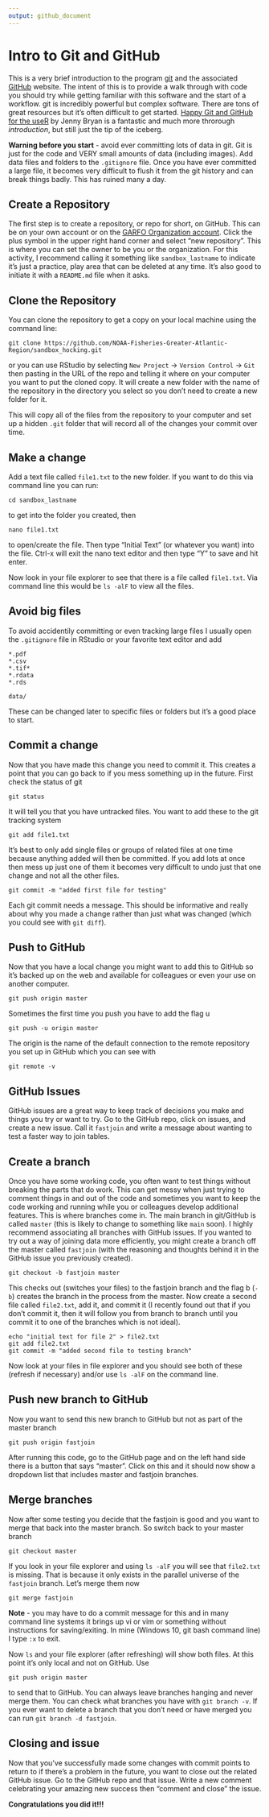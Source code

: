 ```yaml
---
output: github_document
---
```


<!-- README.md is generated from README.Rmd. Please edit that file -->

# Intro to Git and GitHub

This is a very brief introduction to the program [git](https://git-scm.com/) and the associated [GitHub](https://github.com/) website. The intent of this is to provide a walk through with code you should try while getting familiar with this software and the start of a workflow. git is incredibly powerful but complex software. There are tons of great resources but it's often difficult to get started. [Happy Git and GitHub for the useR](https://happygitwithr.com/) by Jenny Bryan is a fantastic and much more throrough *introduction*, but still just the tip of the iceberg.

**Warning before you start** - avoid ever committing lots of data in git. Git is just for the code and VERY small amounts of data (including images). Add data files and folders to the `.gitignore` file. Once you have ever committed a large file, it becomes very difficult to flush it from the git history and can break things badly. This has ruined many a day.

## Create a Repository

The first step is to create a repository, or repo for short, on GitHub. This can be on your own account or on the [GARFO Organization account](https://github.com/NOAA-Fisheries-Greater-Atlantic-Region). Click the plus symbol in the upper right hand corner and select "new repository". This is where you can set the owner to be you or the organization. For this activity, I recommend calling it something like `sandbox_lastname` to indicate it's just a practice, play area that can be deleted at any time. It's also good to initiate it with a `README.md` file when it asks.

## Clone the Repository

You can clone the repository to get a copy on your local machine using the command line:

```
git clone https://github.com/NOAA-Fisheries-Greater-Atlantic-Region/sandbox_hocking.git
```

or you can use RStudio by selecting `New Project` -> `Version Control` -> `Git` then pasting in the URL of the repo and telling it where on your computer you want to put the cloned copy. It will create a new folder with the name of the repository in the directory you select so you don't need to create a new folder for it.

This will copy all of the files from the repository to your computer and set up a hidden `.git` folder that will record all of the changes your commit over time.

## Make a change

Add a text file called `file1.txt` to the new folder. If you want to do this via command line you can run:

```
cd sandbox_lastname
```

to get into the folder you created, then

```
nano file1.txt
```

to open/create the file. Then type "Initial Text" (or whatever you want) into the file. Ctrl-x will exit the nano text editor and then type "Y" to save and hit enter.

Now look in your file explorer to see that there is a file called `file1.txt`. Via command line this would be `ls -alF` to view all the files. 

## Avoid big files

To avoid accidentily committing or even tracking large files I usually open the `.gitignore` file in RStudio or your favorite text editor and add

```
*.pdf
*.csv
*.tif*
*.rdata
*.rds

data/
```

These can be changed later to specific files or folders but it's a good place to start.

## Commit a change

Now that you have made this change you need to commit it. This creates a point that you can go back to if you mess something up in the future. First check the status of git

```
git status
```

It will tell you that you have untracked files. You want to add these to the git tracking system

```
git add file1.txt
```

It's best to only add single files or groups of related files at one time because anything added will then be committed. If you add lots at once then mess up just one of them it becomes very difficult to undo just that one change and not all the other files.

```
git commit -m "added first file for testing"
```

Each git commit needs a message. This should be informative and really about why you made a change rather than just what was changed (which you could see with `git diff`).

## Push to GitHub

Now that you have a local change you might want to add this to GitHub so it's backed up on the web and available for colleagues or even your use on another computer.

```
git push origin master
```

Sometimes the first time you push you have to add the flag u

```
git push -u origin master
```

The origin is the name of the default connection to the remote repository you set up in GitHub which you can see with

```
git remote -v
```

## GitHub Issues

GitHub issues are a great way to keep track of decisions you make and things you try or want to try. Go to the GitHub repo, click on issues, and create a new issue. Call it `fastjoin` and write a message about wanting to test a faster way to join tables.

## Create a branch

Once you have some working code, you often want to test things without breaking the parts that do work. This can get messy when just trying to comment things in and out of the code and sometimes you want to keep the code working and running while you or colleagues develop additional features. This is where branches come in. The main branch in git/GitHub is called `master` (this is likely to change to something like `main` soon). I highly recommend associating all branches with GitHub issues. If you wanted to try out a way of joining data more efficiently, you might create a branch off the master called `fastjoin` (with the reasoning and thoughts behind it in the GitHub issue you previously created).

```
git checkout -b fastjoin master
```

This checks out (switches your files) to the fastjoin branch and the flag b (`-b`) creates the branch in the process from the master. Now create a second file called `file2.txt`, add it, and commit it (I recently found out that if you don't commit it, then it will follow you from branch to branch until you commit it to one of the branches which is not ideal).

```
echo "initial text for file 2" > file2.txt
git add file2.txt
git commit -m "added second file to testing branch"
```

Now look at your files in file explorer and you should see both of these (refresh if necessary) and/or use `ls -alF` on the command line.

## Push new branch to GitHub

Now you want to send this new branch to GitHub but not as part of the master branch

```
git push origin fastjoin
```

After running this code, go to the GitHub page and on the left hand side there is a button that says "master". Click on this and it should now show a dropdown list that includes master and fastjoin branches.

## Merge branches

Now after some testing you decide that the fastjoin is good and you want to merge that back into the master branch. So switch back to your master branch

```
git checkout master
```

If you look in your file explorer and using `ls -alF` you will see that `file2.txt` is missing. That is because it only exists in the parallel universe of the `fastjoin` branch. Let's merge them now

```
git merge fastjoin
```

**Note** - you may have to do a commit message for this and in many command line systems it brings up vi or vim or something without instructions for saving/exiting. In mine (Windows 10, git bash command line) I type `:x` to exit.

Now `ls` and your file explorer (after refreshing) will show both files. At this point it's only local and not on GitHub. Use 

```
git push origin master
```

to send that to GitHub. You can always leave branches hanging and never merge them. You can check what branches you have with `git branch -v`. If you ever want to delete a branch that you don't need or have merged you can run `git branch -d fastjoin`. 

## Closing and issue

Now that you've successfully made some changes with commit points to return to if there's a problem in the future, you want to close out the related GitHub issue. Go to the GitHub repo and that issue. Write a new comment celebrating your amazing new success then "comment and close" the issue.

**Congratulations you did it!!!**






